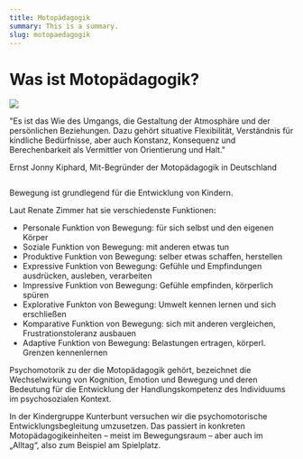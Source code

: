 ```yaml
---
title: Motopädagogik
summary: This is a summary.
slug: motopaedagogik
---
```

# Was ist Motopädagogik?

![](/images/goldenes-perlenmaterial.jpg)

"Es ist das Wie des Umgangs, die Gestaltung der Atmosphäre und der persönlichen Beziehungen. Dazu gehört situative Flexibilität, Verständnis für kindliche Bedürfnisse, aber auch Konstanz, Konsequenz und Berechenbarkeit als Vermittler von Orientierung und Halt."

Ernst Jonny Kiphard, Mit-Begründer der Motopädagogik in Deutschland

![]()

Bewegung ist grundlegend für die Entwicklung von Kindern.

Laut Renate Zimmer hat sie verschiedenste Funktionen:

* Personale Funktion von Bewegung: für sich selbst und den eigenen Körper
* Soziale Funktion von Bewegung: mit anderen etwas tun
* Produktive Funktion von Bewegung: selber etwas schaffen, herstellen
* Expressive Funktion von Bewegung: Gefühle und Empfindungen ausdrücken, ausleben, verarbeiten
* Impressive Funktion von Bewegung: Gefühle empfinden, körperlich spüren
* Explorative Funkton von Bewegung: Umwelt kennen lernen und sich erschließen
* Komparative Funktion von Bewegung: sich mit anderen vergleichen, Frustrationstoleranz ausbauen
* Adaptive Funktion von Bewegung: Belastungen ertragen, körperl. Grenzen kennenlernen

Psychomotorik zu der die Motopädagogik gehört, bezeichnet die Wechselwirkung von Kognition, Emotion und Bewegung und deren Bedeutung für die Entwicklung der Handlungskompetenz des Individuums im psychosozialen Kontext.

In der Kindergruppe Kunterbunt versuchen wir die psychomotorische Entwicklungsbegleitung umzusetzen. Das passiert in konkreten Motopädagogikeinheiten – meist im Bewegungsraum – aber auch im „Alltag“, also zum Beispiel am Spielplatz.